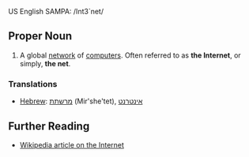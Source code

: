 US English SAMPA: /Int3`net/

==Proper Noun==

# A global [[network]] of [[computer]]s. Often referred to as '''the Internet''', or simply, '''the net'''.

===Translations===

*[[Hebrew]]: [[מרשתת]] (Mir'she'tet), [[אינטרנט]]

== Further Reading ==
* [[w:Internet|Wikipedia article on the Internet]]